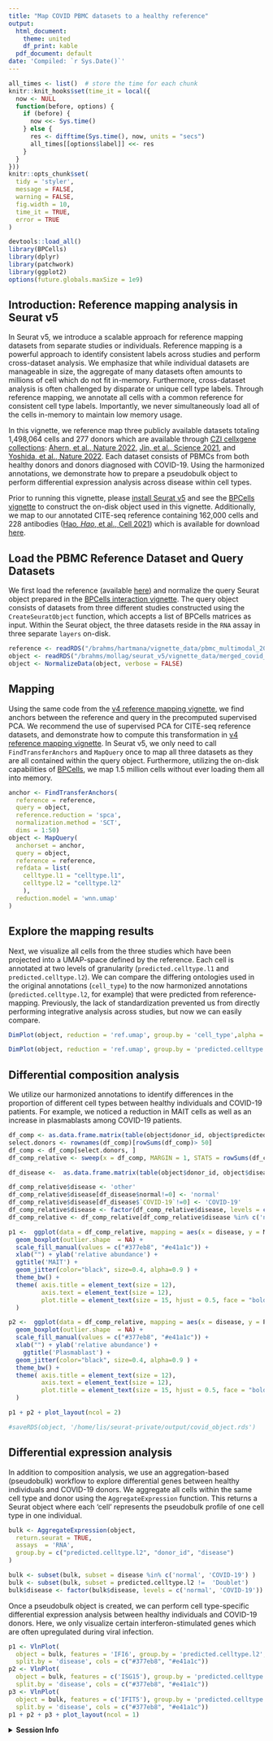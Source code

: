 ```yaml
---
title: "Map COVID PBMC datasets to a healthy reference"
output:
  html_document:
    theme: united
    df_print: kable
  pdf_document: default
date: 'Compiled: `r Sys.Date()`'
---
```



```r
all_times <- list()  # store the time for each chunk
knitr::knit_hooks$set(time_it = local({
  now <- NULL
  function(before, options) {
    if (before) {
      now <<- Sys.time()
    } else {
      res <- difftime(Sys.time(), now, units = "secs")
      all_times[[options$label]] <<- res
    }
  }
}))
knitr::opts_chunk$set(
  tidy = 'styler',
  message = FALSE,
  warning = FALSE,
  fig.width = 10,
  time_it = TRUE,
  error = TRUE
)
```

```r
devtools::load_all()
library(BPCells)
library(dplyr)
library(patchwork)
library(ggplot2)
options(future.globals.maxSize = 1e9)
```


## Introduction: Reference mapping analysis in Seurat v5

In Seurat v5, we introduce a scalable approach for reference mapping datasets from separate studies or individuals. Reference mapping is a powerful approach to identify consistent labels across studies and perform cross-dataset analysis. We emphasize that while individual datasets are manageable in size, the aggregate of many datasets often amounts to millions of cell which do not fit in-memory. Furthermore, cross-dataset analysis is often challenged by disparate or unique cell type labels. Through reference mapping, we annotate all cells with a common reference for consistent cell type labels. Importantly, we never simultaneously load all of the cells in-memory to maintain low memory usage.
 
In this vignette, we reference map three publicly available datasets totaling 1,498,064 cells and 277 donors which are available through [CZI cellxgene collections](https://cellxgene.cziscience.com/collections): [Ahern, et al., Nature 2022](https://cellxgene.cziscience.com/collections/8f126edf-5405-4731-8374-b5ce11f53e82), [Jin, et al., Science 2021](https://cellxgene.cziscience.com/collections/b9fc3d70-5a72-4479-a046-c2cc1ab19efc), and [Yoshida, et al., Nature 2022](https://cellxgene.cziscience.com/collections/03f821b4-87be-4ff4-b65a-b5fc00061da7). Each dataset consists of PBMCs from both healthy donors and donors diagnosed with COVID-19. Using the harmonized annotations, we demonstrate how to prepare a pseudobulk object to perform differential expression analysis across disease within cell types.

Prior to running this vignette, please [install Seurat v5](install.html) and see the [BPCells vignette](seurat5_bpcells_interaction_vignette.html) to construct the on-disk object used in this vignette. Additionally, we map to our annotated CITE-seq reference containing 162,000 cells and 228 antibodies ([Hao*, Hao*, et al., Cell 2021](https://doi.org/10.1016/j.cell.2021.04.048)) which is available for download [here](https://zenodo.org/record/7779017#.ZCMojezMJqs).

## Load the PBMC Reference Dataset and Query Datasets
We first load the reference (available [here](https://zenodo.org/record/7779017#.ZCMojezMJqs)) and normalize the query Seurat object prepared in the [BPCells interaction vignette](seurat5_bpcells_interaction_vignette.html). The query object consists of datasets from three different studies constructed using the `CreateSeuratObject` function, which accepts a list of BPCells matrices as input. Within the Seurat object, the three datasets reside in the `RNA` assay in three separate `layers` on-disk.


```r
reference <- readRDS("/brahms/hartmana/vignette_data/pbmc_multimodal_2023.rds")
object <- readRDS("/brahms/mollag/seurat_v5/vignette_data/merged_covid_object.rds")
object <- NormalizeData(object, verbose = FALSE)
```

## Mapping
Using the same code from the [v4 reference mapping vignette](articles/multimodal_reference_mapping.html), we find anchors between the reference and query in the precomputed supervised PCA. We recommend the use of supervised PCA for CITE-seq reference datasets, and demonstrate how to compute this transformation in [v4 reference mapping vignette](articles/multimodal_reference_mapping.html). In Seurat v5, we only need to call `FindTransferAnchors` and `MapQuery` once to map all three datasets as they are all contained within the query object. Furthermore, utilizing the on-disk capabilities of [BPCells](https://github.com/bnprks/BPCells), we map 1.5 million cells without ever loading them all into memory.  

```r
anchor <- FindTransferAnchors(
  reference = reference,
  query = object,
  reference.reduction = 'spca',
  normalization.method = 'SCT',
  dims = 1:50)
object <- MapQuery(
  anchorset = anchor,
  query = object,
  reference = reference,
  refdata = list(
    celltype.l1 = "celltype.l1",
    celltype.l2 = "celltype.l2"
    ),
  reduction.model = 'wnn.umap'
)
```

## Explore the mapping results
Next, we visualize all cells from the three studies which have been projected into a UMAP-space defined by the reference. Each cell is annotated at two levels of granularity (`predicted.celltype.l1` and `predicted.celltype.l2`). We can compare the differing ontologies used in the original annotations (`cell_type`) to the now harmonized annotations (`predicted.celltype.l2`, for example) that were predicted from reference-mapping. Previously, the lack of standardization prevented us from directly performing integrative analysis across studies, but now we can easily compare.

```r
DimPlot(object, reduction = 'ref.umap', group.by = 'cell_type',alpha = 0.1, label = TRUE, split.by = 'publication', ncol = 3,  label.size = 3) + NoLegend()
```
```r
DimPlot(object, reduction = 'ref.umap', group.by = 'predicted.celltype.l2',alpha = 0.1, label = TRUE, split.by = 'publication', ncol = 3,  label.size = 3) + NoLegend()
```

## Differential composition analysis
We utilize our harmonized annotations to identify differences in the proportion of different cell types between healthy individuals and COVID-19 patients. For example, we noticed a reduction in MAIT cells as well as an increase in plasmablasts among COVID-19 patients.

```r
df_comp <- as.data.frame.matrix(table(object$donor_id, object$predicted.celltype.l2))
select.donors <- rownames(df_comp)[rowSums(df_comp)> 50]
df_comp <- df_comp[select.donors, ]
df_comp_relative <- sweep(x = df_comp, MARGIN = 1, STATS = rowSums(df_comp), FUN = '/')

df_disease <-  as.data.frame.matrix(table(object$donor_id, object$disease))[select.donors, ]

df_comp_relative$disease <- 'other'
df_comp_relative$disease[df_disease$normal!=0] <- 'normal'
df_comp_relative$disease[df_disease$`COVID-19`!=0] <- 'COVID-19'
df_comp_relative$disease <- factor(df_comp_relative$disease, levels = c('normal','COVID-19','other'))
df_comp_relative <- df_comp_relative[df_comp_relative$disease %in% c('normal','COVID-19'),]
```

```r
p1 <-  ggplot(data = df_comp_relative, mapping = aes(x = disease, y = MAIT, fill = disease)) +  
  geom_boxplot(outlier.shape  = NA) +
  scale_fill_manual(values = c("#377eb8", "#e41a1c")) +
  xlab("") + ylab('relative abundance') +
  ggtitle('MAIT') +
  geom_jitter(color="black", size=0.4, alpha=0.9 ) +
  theme_bw() +
  theme( axis.title = element_text(size = 12),
         axis.text = element_text(size = 12),
         plot.title = element_text(size = 15, hjust = 0.5, face = "bold")
  )

p2 <-  ggplot(data = df_comp_relative, mapping = aes(x = disease, y = Plasmablast, fill = disease)) +  
  geom_boxplot(outlier.shape  = NA) +
  scale_fill_manual(values = c("#377eb8", "#e41a1c")) +
  xlab("") + ylab('relative abundance') +
    ggtitle('Plasmablast') +
  geom_jitter(color="black", size=0.4, alpha=0.9 ) +
  theme_bw() +
  theme( axis.title = element_text(size = 12),
         axis.text = element_text(size = 12),
         plot.title = element_text(size = 15, hjust = 0.5, face = "bold")
  )

p1 + p2 + plot_layout(ncol = 2)
```
```r
#saveRDS(object, '/home/lis/seurat-private/output/covid_object.rds')
```
## Differential expression analysis
In addition to composition analysis, we use an aggregation-based (pseudobulk) workflow to explore differential genes between healthy individuals and COVID-19 donors. We aggregate all cells within the same cell type and donor using the `AggregateExpression` function. This returns a Seurat object where each ‘cell’ represents the pseudobulk profile of one cell type in one individual.

```r
bulk <- AggregateExpression(object,
  return.seurat = TRUE,
  assays  = 'RNA',
  group.by = c("predicted.celltype.l2", "donor_id", "disease")
)
```

```r
bulk <- subset(bulk, subset = disease %in% c('normal', 'COVID-19') )
bulk <- subset(bulk, subset = predicted.celltype.l2 !=  'Doublet')
bulk$disease <- factor(bulk$disease, levels = c('normal', 'COVID-19'))
```

Once a pseudobulk object is created, we can perform cell type-specific differential expression analysis between healthy individuals and COVID-19 donors. Here, we only visualize certain interferon-stimulated genes which are often upregulated during viral infection.

```r
p1 <- VlnPlot(
  object = bulk, features = 'IFI6', group.by = 'predicted.celltype.l2',
  split.by = 'disease', cols = c("#377eb8", "#e41a1c"))
p2 <- VlnPlot(
  object = bulk, features = c('ISG15'), group.by = 'predicted.celltype.l2',
  split.by = 'disease', cols = c("#377eb8", "#e41a1c"))
p3 <- VlnPlot(
  object = bulk, features = c('IFIT5'), group.by = 'predicted.celltype.l2',
  split.by = 'disease', cols = c("#377eb8", "#e41a1c"))
p1 + p2 + p3 + plot_layout(ncol = 1)
```

<details>
  <summary>**Session Info**</summary>
```r
sessionInfo()
```
</details>
